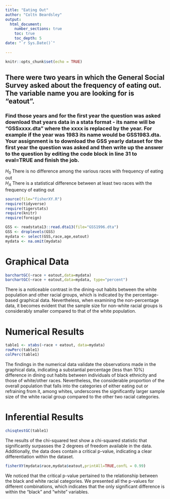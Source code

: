```yaml
---
title: "Eating Out"
author: "Coltn Beardsley"
output: 
  html_document:
    number_sections: true
    toc: true
    toc_depth: 5
date: "`r Sys.Date()`"    
    
---
```


```r
knitr::opts_chunk$set(echo = TRUE)
```

## There were two years in which the General Social Survey asked about the frequency of eating out. The variable name you are looking for is "eatout".
### Find those years and for the first year the question was asked download that years data in a stata format - its name will be "GSSxxxx.dta" where the xxxx is replaced by the year.  For example if the year was 1983 its name would be GSS1983.dta. Your assignment is to download the GSS yearly dataset for the first year the question was asked and then  write up the answer to the question by editing the  code block in line 31 to eval=TRUE and finish the job. 

$H_0$ There is no difference among the various races with frequency of eating out  
$H_A$ There is a statistical difference between at least two races with the frequency of eating out  


```r
source(file="fisherXY.R")
require(tidyverse)
require(tigerstats)
require(knitr)
require(foreign)
```

```r
GSS <- readstata13::read.dta13(file="GSS1996.dta")
GSS <- droplevels(GSS)
mydata <- select(GSS,race,age,eatout)
mydata <- na.omit(mydata)
```

# Graphical Data

```r
barchartGC(~race + eatout,data=mydata)
barchartGC(~race + eatout,data=mydata, type="percent")
```

There is a noticeable contrast in the dining-out habits between the white population and other racial groups, which is indicated by the percentage-based graphical data. Nevertheless, when examining the non-percentage data, it becomes evident that the sample size for non-white racial groups is considerably smaller compared to that of the white population.

# Numerical Results   

```r
table1 <- xtabs(~race + eatout, data=mydata)
rowPerc(table1)
colPerc(table1)
``` 

The findings in the numerical data validate the observations made in the graphical data, indicating a substantial percentage (less than 10%) difference in dining out habits between individuals of black ethnicity and those of white/other races. Nevertheless, the considerable proportion of the overall population that falls into the categories of either eating out or refraining from it, among whites, underscores the significantly larger sample size of the white racial group compared to the other two racial categories.   


# Inferential Results   

```r
chisqtestGC(table1)
```   

The results of the chi-squared test show a chi-squared statistic that significantly surpasses the 2 degrees of freedom available in the data. Additionally, the data does contain a critical p-value, indicating a clear differentiation within the dataset.

```r
fisherXY(mydata$race,mydata$eatout,printAll=TRUE,confL = 0.99)
```   

We noticed that the critical p-value pertained to the relationship between the black and white racial categories. We presented all the p-values for different combinations, which indicates that the only significant difference is within the "black" and "white" variables.


